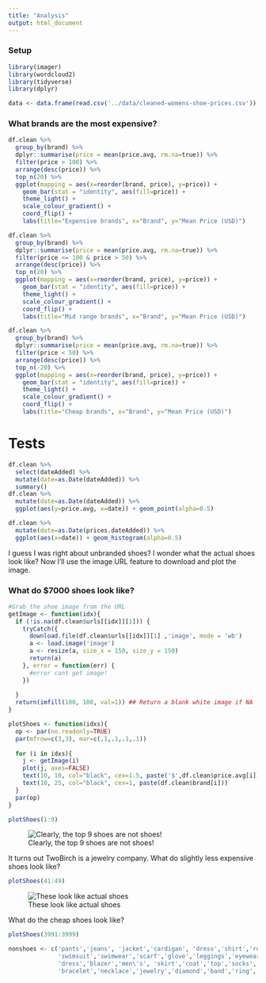 ```yaml
---
title: "Analysis"
output: html_document
---
```


### Setup
```r
library(imager)
library(wordcloud2)
library(tidyverse)
library(dplyr)

data <- data.frame(read.csv('../data/cleaned-womens-shoe-prices.csv'))
```


### What brands are the most expensive?
```r
df.clean %>% 
  group_by(brand) %>%
  dplyr::summarise(price = mean(price.avg, rm.na=true)) %>%
  filter(price > 100) %>%
  arrange(desc(price)) %>%
  top_n(20) %>%
  ggplot(mapping = aes(x=reorder(brand, price), y=price)) + 
    geom_bar(stat = "identity", aes(fill=price)) +
    theme_light() +
    scale_colour_gradient() +
    coord_flip() +
    labs(title="Expensive brands", x="Brand", y="Mean Price (USD)")

df.clean %>% 
  group_by(brand) %>%
  dplyr::summarise(price = mean(price.avg, rm.na=true)) %>%
  filter(price <= 100 & price > 50) %>%
  arrange(desc(price)) %>%
  top_n(20) %>%
  ggplot(mapping = aes(x=reorder(brand, price), y=price)) + 
    geom_bar(stat = "identity", aes(fill=price)) +
    theme_light() +
    scale_colour_gradient() +
    coord_flip() +
    labs(title="Mid range brands", x="Brand", y="Mean Price (USD)")

df.clean %>% 
  group_by(brand) %>%
  dplyr::summarise(price = mean(price.avg, rm.na=true)) %>%
  filter(price < 50) %>%
  arrange(desc(price)) %>%
  top_n(-20) %>%
  ggplot(mapping = aes(x=reorder(brand, price), y=price)) + 
    geom_bar(stat = "identity", aes(fill=price)) +
    theme_light() +
    scale_colour_gradient() +
    coord_flip() +
    labs(title="Cheap brands", x="Brand", y="Mean Price (USD)")
```

# Tests
```r
df.clean %>% 
  select(dateAdded) %>% 
  mutate(date=as.Date(dateAdded)) %>%
  summary()
df.clean %>%
  mutate(date=as.Date(dateAdded)) %>%
  ggplot(aes(y=price.avg, x=date)) + geom_point(alpha=0.5)

df.clean %>%
  mutate(date=as.Date(prices.dateAdded)) %>%
  ggplot(aes(x=date)) + geom_histogram(alpha=0.5)
```

I guess I was right about unbranded shoes? I wonder what the actual shoes look like? Now I'll use the image URL feature to download and plot the image.

### What do $7000 shoes look like?

```r
#Grab the shoe image from the URL
getImage <- function(idx){
  if (!is.na(df.clean$urls[[idx]][1])) {
    tryCatch({
      download.file(df.clean$urls[[idx]][1] ,'image', mode = 'wb')
      a <- load.image('image')
      a <- resize(a, size_x = 150, size_y = 150)
      return(a) 
    }, error = function(err) {
      #error cant get image!
    })
    
  }
  return(imfill(100, 100, val=1)) ## Return a blank white image if NA
}

plotShoes <- function(idxs){
  op <- par(no.readonly=TRUE)
  par(mfrow=c(3,3), mar=c(.1,.1,.1,.1))
  
  for (i in idxs){
    j <- getImage(i)
    plot(j, axes=FALSE)
    text(10, 10, col="black", cex=1.5, paste('$',df.clean$price.avg[i]))
    text(10, 25, col="black", cex=1, paste(df.clean$brand[i]))
  }
  par(op)
}

plotShoes(1:9)
```
![Clearly, the top 9 shoes are not shoes!](http://puu.sh/vFFa3/d6e81aaef5.jpg) 

It turns out TwoBirch is a jewelry company. What do slightly less expensive shoes look like?

```r
plotShoes(41:49)
```
![These look like actual shoes](http://puu.sh/vFFd8/2577a36775.jpg)

What do the cheap shoes look like?

```r
plotShoes(3991:3999)

nonshoes <- c('pants','jeans', 'jacket','cardigan', 'dress','shirt','romper','suit','pedicure', 'bra','underwire','wirefree','bikini','swim','lingerie','thong','slippers','pantyhose','hairpin',
              'swimsuit','swimwear','scarf','glove','leggings','eyewear','Sunglasses',"Costume",
              'dress','blazer','men\'s', 'skirt','coat','top','socks','Doll','sleepwear','makeup',
              'bracelet','necklace','jewelry','diamond','band','ring','watch','Parka','lens')
```

